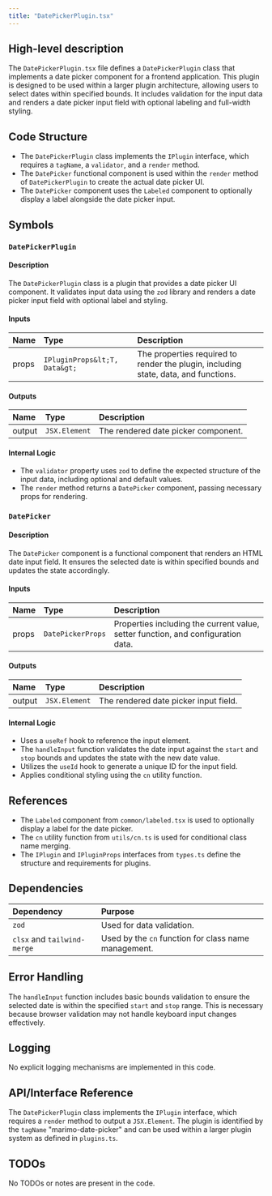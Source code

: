 ```yaml
---
title: "DatePickerPlugin.tsx"
---
```


## High-level description

The `DatePickerPlugin.tsx` file defines a `DatePickerPlugin` class that implements a date picker component for a frontend application. This plugin is designed to be used within a larger plugin architecture, allowing users to select dates within specified bounds. It includes validation for the input data and renders a date picker input field with optional labeling and full-width styling.

## Code Structure

- The `DatePickerPlugin` class implements the `IPlugin` interface, which requires a `tagName`, a `validator`, and a `render` method.
- The `DatePicker` functional component is used within the `render` method of `DatePickerPlugin` to create the actual date picker UI.
- The `DatePicker` component uses the `Labeled` component to optionally display a label alongside the date picker input.

## Symbols

### `DatePickerPlugin`
#### Description
The `DatePickerPlugin` class is a plugin that provides a date picker UI component. It validates input data using the `zod` library and renders a date picker input field with optional label and styling.

#### Inputs
| Name | Type | Description |
|:-----|:-----|:------------|
| props | `IPluginProps&lt;T, Data&gt;` | The properties required to render the plugin, including state, data, and functions. |

#### Outputs
| Name | Type | Description |
|:-----|:-----|:------------|
| output | `JSX.Element` | The rendered date picker component. |

#### Internal Logic
- The `validator` property uses `zod` to define the expected structure of the input data, including optional and default values.
- The `render` method returns a `DatePicker` component, passing necessary props for rendering.

### `DatePicker`
#### Description
The `DatePicker` component is a functional component that renders an HTML date input field. It ensures the selected date is within specified bounds and updates the state accordingly.

#### Inputs
| Name | Type | Description |
|:-----|:-----|:------------|
| props | `DatePickerProps` | Properties including the current value, setter function, and configuration data. |

#### Outputs
| Name | Type | Description |
|:-----|:-----|:------------|
| output | `JSX.Element` | The rendered date picker input field. |

#### Internal Logic
- Uses a `useRef` hook to reference the input element.
- The `handleInput` function validates the date input against the `start` and `stop` bounds and updates the state with the new date value.
- Utilizes the `useId` hook to generate a unique ID for the input field.
- Applies conditional styling using the `cn` utility function.

## References

- The `Labeled` component from `common/labeled.tsx` is used to optionally display a label for the date picker.
- The `cn` utility function from `utils/cn.ts` is used for conditional class name merging.
- The `IPlugin` and `IPluginProps` interfaces from `types.ts` define the structure and requirements for plugins.

## Dependencies

| Dependency | Purpose |
|:-----------|:--------|
| `zod` | Used for data validation. |
| `clsx` and `tailwind-merge` | Used by the `cn` function for class name management. |

## Error Handling

The `handleInput` function includes basic bounds validation to ensure the selected date is within the specified `start` and `stop` range. This is necessary because browser validation may not handle keyboard input changes effectively.

## Logging

No explicit logging mechanisms are implemented in this code.

## API/Interface Reference

The `DatePickerPlugin` class implements the `IPlugin` interface, which requires a `render` method to output a `JSX.Element`. The plugin is identified by the `tagName` "marimo-date-picker" and can be used within a larger plugin system as defined in `plugins.ts`.

## TODOs

No TODOs or notes are present in the code.